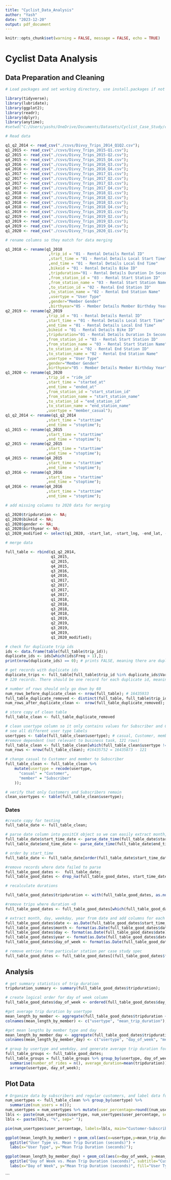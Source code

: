 ---
title: "Cyclist_Data_Analysis"
author: "Yash"
date: "2023-12-20"
output: pdf_document
---

```{r setup, include=FALSE}
knitr::opts_chunk$set(warning = FALSE, message = FALSE, echo = TRUE)
```

# Cyclist Data Analysis

## Data Preparation and Cleaning

```{r echo=T, results='hide'}
# Load packages and set working directory, use install.packages if not installed

library(tidyverse);
library(lubridate);
library(ggplot2);
library(readr);
library(dplyr);
library(anytime);
#setwd("C:/Users/yashs/OneDrive/Documents/Datasets/Cyclist_Case_Study/csvs");
```

```{r echo=T, results='hide'}
# Read data

q1_q2_2014 <- read_csv("./csvs/Divvy_Trips_2014_Q1Q2.csv");
q1_2015 <- read_csv("./csvs/Divvy_Trips_2015-Q1.csv");
q2_2015 <- read_csv("./csvs/Divvy_Trips_2015-Q2.csv");
q4_2015 <- read_csv("./csvs/Divvy_Trips_2015_Q4.csv");
q3_2016 <- read_csv("./csvs/Divvy_Trips_2016_Q3.csv");
q4_2016 <- read_csv("./csvs/Divvy_Trips_2016_Q4.csv");
q1_2017 <- read_csv("./csvs/Divvy_Trips_2017_Q1.csv");
q2_2017 <- read_csv("./csvs/Divvy_Trips_2017_Q2.csv");
q3_2017 <- read_csv("./csvs/Divvy_Trips_2017_Q3.csv");
q4_2017 <- read_csv("./csvs/Divvy_Trips_2017_Q4.csv");
q1_2018 <- read_csv("./csvs/Divvy_Trips_2018_Q1.csv");
q2_2018 <- read_csv("./csvs/Divvy_Trips_2018_Q2.csv");
q3_2018 <- read_csv("./csvs/Divvy_Trips_2018_Q3.csv");
q4_2018 <- read_csv("./csvs/Divvy_Trips_2018_Q4.csv");
q1_2019 <- read_csv("./csvs/Divvy_Trips_2019_Q1.csv");
q2_2019 <- read_csv("./csvs/Divvy_Trips_2019_Q2.csv");
q3_2019 <- read_csv("./csvs/Divvy_Trips_2019_Q3.csv");
q4_2019 <- read_csv("./csvs/Divvy_Trips_2019_Q4.csv");
q1_2020 <- read_csv("./csvs/Divvy_Trips_2020_Q1.csv");
```

```{r echo=T, results='hide'}
# rename columns so they match for data merging

q1_2018 <- rename(q1_2018
                   ,trip_id = "01 - Rental Details Rental ID"
                   ,start_time = "01 - Rental Details Local Start Time"  
                   ,end_time = "01 - Rental Details Local End Time"
                   ,bikeid = "01 - Rental Details Bike ID"
                   ,tripduration="01 - Rental Details Duration In Seconds Uncapped"
                   ,from_station_id = "03 - Rental Start Station ID"
                   ,from_station_name = "03 - Rental Start Station Name" 
                   ,to_station_id = "02 - Rental End Station ID"
                   ,to_station_name = "02 - Rental End Station Name" 
                   ,usertype = "User Type"
                   ,gender="Member Gender"
                   ,birthyear="05 - Member Details Member Birthday Year");
q2_2019 <- rename(q2_2019
                  ,trip_id = "01 - Rental Details Rental ID"
                  ,start_time = "01 - Rental Details Local Start Time"  
                  ,end_time = "01 - Rental Details Local End Time"
                  ,bikeid = "01 - Rental Details Bike ID"
                  ,tripduration="01 - Rental Details Duration In Seconds Uncapped"
                  ,from_station_id = "03 - Rental Start Station ID"
                  ,from_station_name = "03 - Rental Start Station Name" 
                  ,to_station_id = "02 - Rental End Station ID"
                  ,to_station_name = "02 - Rental End Station Name" 
                  ,usertype = "User Type"
                  ,gender="Member Gender"
                  ,birthyear="05 - Member Details Member Birthday Year");
q1_2020 <- rename(q1_2020
                  ,trip_id = "ride_id"
                  ,start_time = "started_at"  
                  ,end_time = "ended_at"
                  ,from_station_id = "start_station_id"
                  ,from_station_name = "start_station_name" 
                  ,to_station_id = "end_station_id"
                  ,to_station_name = "end_station_name" 
                  ,usertype = "member_casual");
q1_q2_2014 <- rename(q1_q2_2014
                  ,start_time = "starttime"  
                  ,end_time = "stoptime");
q1_2015 <- rename(q1_2015
                  ,start_time = "starttime"  
                  ,end_time = "stoptime");
q2_2015 <- rename(q2_2015
                  ,start_time = "starttime"  
                  ,end_time = "stoptime");
q4_2015 <- rename(q4_2015
                  ,start_time = "starttime"  
                  ,end_time = "stoptime");
q3_2016 <- rename(q3_2016
                  ,start_time = "starttime"  
                  ,end_time = "stoptime");
q4_2016 <- rename(q4_2016
                  ,start_time = "starttime"  
                  ,end_time = "stoptime");
```


```{r echo=T, results='hide'}
# add missing columns to 2020 data for merging

q1_2020$tripduration <- NA;
q1_2020$bikeid <- NA;
q1_2020$gender <- NA;
q1_2020$birthyear <- NA;
q1_2020_modified <- select(q1_2020, -start_lat, -start_lng, -end_lat, -end_lng, -rideable_type);
```

```{r echo=T, results='hide'}
# merge data

full_table <- rbind(q1_q2_2014,
                    q1_2015,
                    q2_2015,
                    q4_2015,
                    q3_2016,
                    q4_2016,
                    q1_2017,
                    q2_2017,
                    q3_2017,
                    q4_2017,
                    q1_2018,
                    q2_2018,
                    q3_2018,
                    q4_2018,
                    q1_2019,
                    q2_2019,
                    q3_2019,
                    q4_2019,
                    q1_2020_modified);
```

```{r echo=T, results='hide'}
# check for duplicate trip ids
ids <- data.frame(table(full_table$trip_id));
duplicate_ids <- ids[which(ids$Freq > 1),];
print(nrow(duplicate_ids) == 0); # prints FALSE, meaning there are duplicates
```

```{r echo=T, results='hide'}
# get records with duplicate ids
duplicate_trips <- full_table[full_table$trip_id %in% duplicate_ids$Var1,]
# 120 records. There should be one record for each duplicate id, meaning 60 should be deleted
```

```{r echo=T, results='hide'}
# number of rows should only go down by 60
num_rows_before_duplicate_clean <- nrow(full_table); # 16435933
full_table_duplicate_removed <- distinct(full_table, full_table$trip_id, .keep_all=TRUE);
num_rows_after_duplicate_clean <-  nrow(full_table_duplicate_removed); #16435873 = 16435933-60
```

```{r echo=T, results='hide'}
# store copy of clean table
full_table_clean <- full_table_duplicate_removed
```

```{r echo=T, results='hide'}
# clean usertype column so it only contains values for Subscriber and Customer
# see all different user type labels
usertypes <- table(full_table_clean$usertype); # casual, Customer, member, Subscriber, dependent
#remove dependent (not relevant to business task, 121 rows)
full_table_clean <- full_table_clean[which(full_table_clean$usertype !="Dependent"),];
num_rows <- nrow(full_table_clean); #16435752 = 16435873 - 121

# change casual to Customer and member to Subscriber
full_table_clean <- full_table_clean %>%
    mutate(usertype = recode(usertype,
      "casual" = "Customer",
      "member" = "Subscriber"
    ));

# verify that only Customers and Subscribers remain
clean_usertypes <- table(full_table_clean$usertype);
```

### Dates

```{r echo=T, results='hide'}
#create copy for testing
full_table_date <- full_table_clean;

# parse date column into positCX object so we can easily extract month, day, year
full_table_date$start_time_date <- parse_date_time(full_table_date$start_time, orders = c("%m/%d/%Y %H:%M:%S", "%m/%d/%Y %H:%M","%Y/%m/%d %H:%M:%S"), exact=TRUE);
full_table_date$end_time_date <- parse_date_time(full_table_date$end_time, orders = c("%m/%d/%Y %H:%M:%S","%m/%d/%Y %H:%M", "%Y/%m/%d %H:%M:%S"), exact=TRUE);

# order by start_time 
full_table_date <- full_table_date[order(full_table_date$start_time_date),];

#remove records where date failed to parse
full_table_good_dates <-  full_table_date;
full_table_good_dates <- drop_na(full_table_good_dates, start_time_date, end_time_date);
```

```{r echo=T, results='hide'}
# recalculate durations

full_table_good_dates$tripduration <- with(full_table_good_dates, as.numeric(difftime(end_time_date, start_time_date, units="secs")));

#remove trips where duration <0
full_table_good_dates <- full_table_good_dates[which(full_table_good_dates$tripduration > 0),]

# extract month, day, weekday, year from date and add columns for each field
full_table_good_dates$date <- as.Date(full_table_good_dates$start_time_date)
full_table_good_dates$month <- format(as.Date(full_table_good_dates$date), "%m")
full_table_good_dates$day <- format(as.Date(full_table_good_dates$date), "%d")
full_table_good_dates$year <- format(as.Date(full_table_good_dates$date), "%Y")
full_table_good_dates$day_of_week <- format(as.Date(full_table_good_dates$date), "%A")
```

```{r echo=T, results='hide'}
# remove entries from particular station per case study spec
full_table_good_dates <- full_table_good_dates[(full_table_good_dates$from_station_name != "HQ QR"),];
```

## Analysis

```{r echo=T, results='hide'}
# get summary statistics of trip duration
tripduration_summary <- summary(full_table_good_dates$tripduration);
```

```{r echo=T, results='hide'}
# create logical order for day of week column
full_table_good_dates$day_of_week <- ordered(full_table_good_dates$day_of_week, levels=c("Sunday", "Monday", "Tuesday", "Wednesday", "Thursday", "Friday", "Saturday"));
```

```{r echo=T, results='hide'}
#get average trip duration by usertype
mean_length_by_member <- aggregate(full_table_good_dates$tripduration ~ full_table_good_dates$usertype, FUN = mean);
colnames(mean_length_by_member) <- c("usertype", "mean_trip_duration");
```

```{r echo=T, results='hide'}
#get mean lengths by member type and day
mean_length_by_member_day <- aggregate(full_table_good_dates$tripduration ~ full_table_good_dates$usertype + full_table_good_dates$day_of_week, FUN = mean);
colnames(mean_length_by_member_day) <- c("usertype", "day_of_week", "mean_trip_duration");
```

```{r echo=T, results='hide'}
# group by usertype and weekday, and generate average trip duration for each group
full_table_groups <- full_table_good_dates;
full_table_groups = full_table_groups %>% group_by(usertype, day_of_week) %>% 
  summarise(number_of_rides = n(), average_duration=mean(tripduration)) %>% 
  arrange(usertype, day_of_week);
```

## Plot Data

```{r customer_subscriber_pie_labels, echo=T, results='hide'}
# Organize data by subscribers and regular customers, and label data for plotting
num_usertypes <- full_table_clean %>% group_by(usertype) %>% 
  summarize(num_users = n());
num_usertypes = num_usertypes %>% mutate(user_percentage=round((num_usertypes$num_users/sum(num_usertypes$num_users) * 100), 2));
lbls <- paste(num_usertypes$usertype, num_usertypes$user_percentage, sep=" - ");
lbls <- paste(lbls, "%", sep=" ");

```

```{r customer_subscriber_pie, echo=T}
pie(num_usertypes$user_percentage, labels=lbls, main="Customer-Subscriber Distribution");
```

```{r usertype_duration, echo=T}
ggplot(mean_length_by_member) + geom_col(aes(x=usertype,y=mean_trip_duration), fill="blue") +
  ggtitle("User Type vs. Mean Trip Duration (seconds)") +
  labs(x="User Type", y="Mean Trip Duration (seconds)");
```

```{r usertype_weekday_duration, echo=T}
ggplot(mean_length_by_member_day) + geom_col(aes(x=day_of_week, y=mean_trip_duration, fill=usertype), position='dodge')+
  ggtitle("Day of Week vs. Mean Trip Duration (seconds)", subtitle="Customer vs Subscriber") +
  labs(x="Day of Week", y="Mean Trip Duration (seconds)", fill="User Type");
```


```

